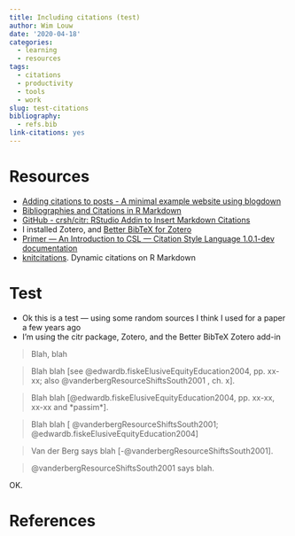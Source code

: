 ```yaml
---
title: Including citations (test)
author: Wim Louw
date: '2020-04-18'
categories:
  - learning
  - resources
tags:
  - citations
  - productivity
  - tools
  - work
slug: test-citations
bibliography:
  - refs.bib
link-citations: yes
---
```


# Resources

- [Adding citations to posts - A minimal example website using blogdown](https://blogdown-demo.rbind.io/2017/08/28/adding-citations-to-posts/)
- [Bibliographies and Citations in R Markdown](https://rmarkdown.rstudio.com/authoring_bibliographies_and_citations.html#citations)
- [GitHub - crsh/citr: RStudio Addin to Insert Markdown Citations](https://github.com/crsh/citr)
- I installed Zotero, and [Better BibTeX for Zotero](http://retorque.re/zotero-better-bibtex/)
- [Primer — An Introduction to CSL — Citation Style Language 1.0.1-dev documentation](http://docs.citationstyles.org/en/1.0.1/primer.html)
- [knitcitations](https://github.com/cboettig/knitcitations). Dynamic citations on R Markdown

# Test

* Ok this is a test --- using some random sources I think I used for a paper a few years ago
* I'm using the citr package, Zotero, and the Better BibTeX Zotero add-in

> Blah, blah 

> Blah blah [see @edwardb.fiskeElusiveEquityEducation2004, pp. xx-xx; also @vanderbergResourceShiftsSouth2001 , ch. x].

> Blah blah [@edwardb.fiskeElusiveEquityEducation2004, pp. xx-xx, xx-xx and *passim*].

> Blah blah [ @vanderbergResourceShiftsSouth2001; @edwardb.fiskeElusiveEquityEducation2004]

> Van der Berg says blah [-@vanderbergResourceShiftsSouth2001].

> @vanderbergResourceShiftsSouth2001 says blah.


OK.


# References

